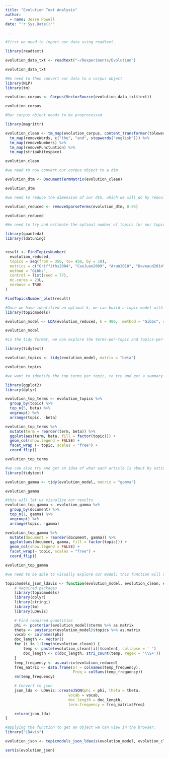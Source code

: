 ```yaml
---
title: "Evolution Text Analysis"
author:
  - name: Jesse Powell
date: "'r Sys.Date()'"

---
```


```r
#first we need to import our data using readtext.

library(readtext)

evolution_data_txt <- readtext("~/Rexperiments/Evolution")

evolution_data_txt
```

```r
#We need to then convert our data to a corpus object
library(NLP)
library(tm)

evolution_corpus <- Corpus(VectorSource(evolution_data_txt$text))

evolution_corpus
```

```r
#Our corpus object needs to be preprocessed.

library(magrittr)

evolution_clean <- tm_map(evolution_corpus, content_transformer(tolower)) %>%
  tm_map(removeWords, c("the", "and", stopwords("english"))) %>%
  tm_map(removeNumbers) %>%
  tm_map(removePunctuation) %>%
  tm_map(stripWhitespace)

evolution_clean
```

```r
#we need to now convert our corpus object to a dtm

evolution_dtm <- DocumentTermMatrix(evolution_clean)

evolution_dtm
```

```r
#we need to reduce the dimension of our dtm, which we will do by removing the less frequent terms.

evolution_reduced <- removeSparseTerms(evolution_dtm, 0.95)

evolution_reduced
```

```r
#We need to try and estimate the optimal number of topics for our topic model.

library(quanteda)
library(ldatuning)


result <- FindTopicsNumber(
  evolution_reduced,
  topics = seq(from = 350, to= 450, by = 10),
  metrics = c("Griffiths2004", "CaoJuan2009", "Arun2010", "Deveaud2014"),
  method = "Gibbs",
  control = list(seed = 77),
  mc.cores = 23L,
  verbose = TRUE
)

FindTopicsNumber_plot(result)
```

```r
#Once we have identified an optimal k, we can build a topic model with k-many topics.
library(topicmodels)

evolution_model <- LDA(evolution_reduced, k = 400,  method = "Gibbs", control = list(seed = 77))

evolution_model

```

```r
#in the tidy format, we can explore the terms-per-topic and topics-per-document relations easier.

library(tidytext)

evolution_topics <- tidy(evolution_model, matrix = "beta")

evolution_topics
```

```r
#we want to identify the top terms per topic, to try and get a summary of what each topic is about.

library(ggplot2)
library(dplyr)

evolution_top_terms <- evolution_topics %>%
  group_by(topic) %>%
  top_n(5, beta) %>%
  ungroup() %>%
  arrange(topic, -beta)

evolution_top_terms %>%
  mutate(term = reorder(term, beta)) %>%
  ggplot(aes(term, beta, fill = factor(topic))) +
  geom_col(show.legend = FALSE) +
  facet_wrap (~ topic, scales = "free") +
  coord_flip()

evolution_top_terms
```

```r
#we can also try and get an idea of what each article is about by estimating what topics contribute most to each article.
library(tidytext)

evolution_gamma <- tidy(evolution_model, matrix = "gamma")

evolution_gamma
```

```r
#this will let us visualize our results
evolution_top_gamma <- evolution_gamma %>%
  group_by(document) %>%
  top_n(1, gamma) %>%
  ungroup() %>%
  arrange(topic, -gamma)

evolution_top_gamma %>%
  mutate(document = reorder(document, gamma)) %>%
  ggplot(aes(document, gamma, fill = factor(topic))) +
  geom_col(show.legend = FALSE) +
  facet_wrap(~ topic, scales = "free") +
  coord_flip()

evolution_top_gamma
```


```r
#we need to be able to visually explore our model; this function will allow us to do that.

topicmodels_json_ldavis <- function(evolution_model, evolution_clean, evolution_reduced){
    # Required packages
    library(topicmodels)
    library(dplyr)
    library(stringi)
    library(tm)
    library(LDAvis)

    # Find required quantities
    phi <- posterior(evolution_model)$terms %>% as.matrix
    theta <- posterior(evolution_model)$topics %>% as.matrix
    vocab <- colnames(phi)
    doc_length <- vector()
    for (i in 1:length(evolution_clean)) {
        temp <- paste(evolution_clean[[i]]$content, collapse = ' ')
        doc_length <- c(doc_length, stri_count(temp, regex = '\\S+'))
    }
    temp_frequency <- as.matrix(evolution_reduced)
    freq_matrix <- data.frame(ST = colnames(temp_frequency),
                              Freq = colSums(temp_frequency))
    rm(temp_frequency)

    # Convert to json
    json_lda <- LDAvis::createJSON(phi = phi, theta = theta,
                            vocab = vocab,
                            doc.length = doc_length,
                            term.frequency = freq_matrix$Freq)

    return(json_lda)
}

```

```r
#applying the function to get an object we can view in the browser.
library("LDAvis")

evolution_json <- topicmodels_json_ldavis(evolution_model, evolution_clean, evolution_reduced)

serVis(evolution_json)

```

